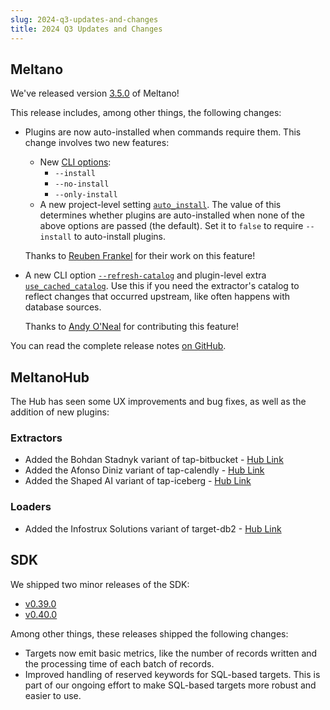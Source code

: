 ```yaml
---
slug: 2024-q3-updates-and-changes
title: 2024 Q3 Updates and Changes
---
```


## Meltano

We've released version [3.5.0](https://github.com/meltano/meltano/releases/tag/v3.5.0) of Meltano!

This release includes, among other things, the following changes:

* Plugins are now auto-installed when commands require them. This change involves two new features:

  * New [CLI options](https://docs.meltano.com/reference/command-line-interface#auto-install-behavior):
    * `--install`
    * `--no-install`
    * `--only-install`
  * A new project-level setting [`auto_install`](https://docs.meltano.com/reference/settings/#auto_install). The value of this determines whether plugins are auto-installed when none of the above options are passed (the default). Set it to `false` to require `--install` to auto-install plugins.

  Thanks to [Reuben Frankel](https://github.com/ReubenFrankel/) for their work on this feature!

- A new CLI option [`--refresh-catalog`](https://docs.meltano.com/reference/command-line-interface) and plugin-level extra [`use_cached_catalog`](https://docs.meltano.com/concepts/plugins/#use_cached_catalog-extra). Use this if you need the extractor's catalog to reflect changes that occurred upstream, like often happens with database sources.

  Thanks to [Andy O'Neal](https://github.com/andyoneal/) for contributing this feature!

You can read the complete release notes [on GitHub](https://github.com/meltano/meltano/releases/tag/v3.5.0).

## MeltanoHub

The Hub has seen some UX improvements and bug fixes, as well as the addition of new plugins:

### Extractors

* Added the Bohdan Stadnyk variant of tap-bitbucket - [Hub Link](https://hub.meltano.com/extractors/tap-bitbucket--humblebeck/)
* Added the Afonso Diniz variant of tap-calendly - [Hub Link](https://hub.meltano.com/extractors/tap-calendly--afonsodiniz/)
* Added the Shaped AI variant of tap-iceberg - [Hub Link](https://hub.meltano.com/extractors/tap-iceberg--shaped-ai/)

### Loaders

* Added the Infostrux Solutions variant of target-db2 - [Hub Link](https://hub.meltano.com/loaders/target-db2--infostrux/)

## SDK

We shipped two minor releases of the SDK:

* [v0.39.0](https://github.com/meltano/sdk/releases/tag/v0.39.0)
* [v0.40.0](https://github.com/meltano/sdk/releases/tag/v0.40.0)

Among other things, these releases shipped the following changes:

- Targets now emit basic metrics, like the number of records written and the processing time of each batch of records.
- Improved handling of reserved keywords for SQL-based targets. This is part of our ongoing effort to make SQL-based targets more robust and easier to use.
